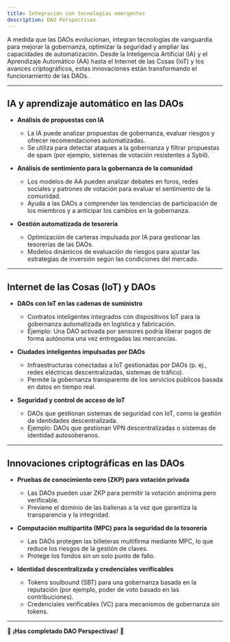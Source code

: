 ```yaml
---
title: Integración con tecnologías emergentes
description: DAO Perspectivas
---
```


A medida que las DAOs evolucionan, integran tecnologías de vanguardia para mejorar la gobernanza, optimizar la seguridad y ampliar las capacidades de automatización. Desde la Inteligencia Artificial (IA) y el Aprendizaje Automático (AA) hasta el Internet de las Cosas (IoT) y los avances criptográficos, estas innovaciones están transformando el funcionamiento de las DAOs.

---

## **IA y aprendizaje automático en las DAOs**

- **Análisis de propuestas con IA**
  - La IA puede analizar propuestas de gobernanza, evaluar riesgos y ofrecer recomendaciones automatizadas.
  - Se utiliza para detectar ataques a la gobernanza y filtrar propuestas de spam (por ejemplo, sistemas de votación resistentes a Sybil).

- **Análisis de sentimiento para la gobernanza de la comunidad**
  - Los modelos de AA pueden analizar debates en foros, redes sociales y patrones de votación para evaluar el sentimiento de la comunidad.
  - Ayuda a las DAOs a comprender las tendencias de participación de los miembros y a anticipar los cambios en la gobernanza.

- **Gestión automatizada de tesorería**
  - Optimización de carteras impulsada por IA para gestionar las tesorerías de las DAOs.
  - Modelos dinámicos de evaluación de riesgos para ajustar las estrategias de inversión según las condiciones del mercado.

---

## **Internet de las Cosas (IoT) y DAOs**

- **DAOs con IoT en las cadenas de suministro**
  - Contratos inteligentes integrados con dispositivos IoT para la gobernanza automatizada en logística y fabricación.
  - Ejemplo: Una DAO activada por sensores podría liberar pagos de forma autónoma una vez entregadas las mercancías.

- **Ciudades inteligentes impulsadas por DAOs**
  - Infraestructuras conectadas a IoT gestionadas por DAOs (p. ej., redes eléctricas descentralizadas, sistemas de tráfico).
  - Permite la gobernanza transparente de los servicios públicos basada en datos en tiempo real.

- **Seguridad y control de acceso de IoT**
  - DAOs que gestionan sistemas de seguridad con IoT, como la gestión de identidades descentralizada.
  - Ejemplo: DAOs que gestionan VPN descentralizadas o sistemas de identidad autosoberanos.

---

## **Innovaciones criptográficas en las DAOs**

- **Pruebas de conocimiento cero (ZKP) para votación privada**
  - Las DAOs pueden usar ZKP para permitir la votación anónima pero verificable.
  - Previene el dominio de las ballenas a la vez que garantiza la transparencia y la integridad.

- **Computación multipartita (MPC) para la seguridad de la tesorería**
  - Las DAOs protegen las billeteras multifirma mediante MPC, lo que reduce los riesgos de la gestión de claves.
  - Protege los fondos sin un solo punto de fallo.

- **Identidad descentralizada y credenciales verificables**
  - Tokens soulbound (SBT) para una gobernanza basada en la reputación (por ejemplo, poder de voto basado en las contribuciones).
  - Credenciales verificables (VC) para mecanismos de gobernanza sin tokens.

---

🔖 **¡Has completado DAO Perspectivas!** 🔖